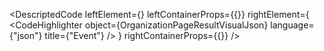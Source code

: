 
<DescriptedCode
  leftElement={<OrganizationPageResultDesc />}
  leftContainerProps={{}}
  rightElement={
    <CodeHighlighter
      object={OrganizationPageResultVisualJson}
      language={"json"}
      title={"Event"}
    />
  }
  rightContainerProps={{}}
/>
